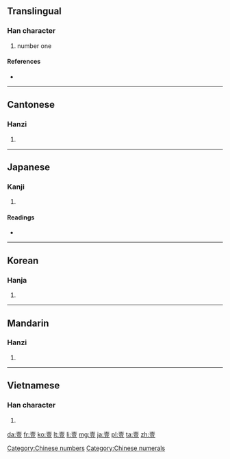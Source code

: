 {{also|一}}
==Translingual==

===Han character===
{{Han char|rn=33|rad=士|as=09|sn=12|four=4010<sub>8</sub>|canj=土月一廿 (GBMT)}}

# number one

====References====
* {{Han ref|kx=0243.100|dkj=05661|dj=0483.190|hdz=10467.100|uh=58F9|ud=22777|bh=B3FC|bd=46076}}

[[Category:Chinese numbers]]
[[Category:Chinese numerals]]

----

==Cantonese==

===Hanzi===
{{yue-hanzi|jyut=|y=yat1, yik1}}

# {{defn|lang=yue|sort=士09}}

----

==Japanese==

===Kanji===
{{ja-kanji|grade=|rs=士09}}

# {{defn|lang=ja|sort=士09}}

====Readings====
* {{ja-readings|on=[[いち]] (ichi), [[いつ]] (itsu)|kun=[[ひとつ]] (hitotsu)}}

----

==Korean==

===Hanja===
{{ko-hanja|hangeul=일|rv=il|mr=il}}

# {{defn|lang=ko|sort=士09}}

----

==Mandarin==

===Hanzi===
{{cmn-hanzi|pin=[[yī]] ([[yi1]])|wg=i<sup>1</sup>}}

# {{defn|lang=cmn|sort=士09}}

----

==Vietnamese==

===Han character===
{{vi-hantu|[[nhất]], [[nhứt]]|rs=士09}}

# {{defn|lang=vi|sort=士09}}

[[da:壹]]
[[fr:壹]]
[[ko:壹]]
[[lt:壹]]
[[li:壹]]
[[mg:壹]]
[[ja:壹]]
[[pl:壹]]
[[ta:壹]]
[[zh:壹]]
